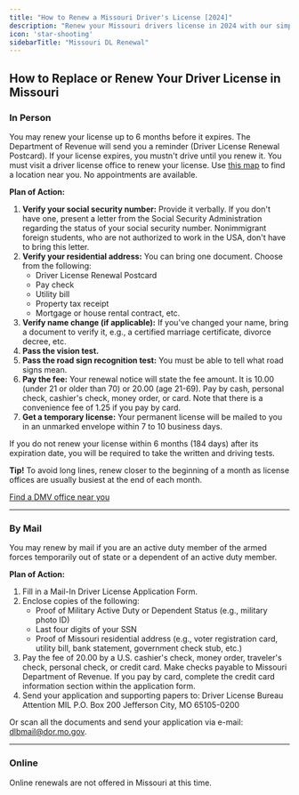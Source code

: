 ```yaml
---
title: "How to Renew a Missouri Driver's License [2024]"
description: "Renew your Missouri drivers license in 2024 with our simple, step-by-step guide. Find all the necessary requirements, forms, fees, and online renewal options to ensure a hassle-free experience. Stay legal and avoid fines - start your renewal process now!"
icon: 'star-shooting'
sidebarTitle: "Missouri DL Renewal"
---
```


## How to Replace or Renew Your Driver License in Missouri

### In Person

You may renew your license up to 6 months before it expires. The Department of Revenue will send you a reminder (Driver License Renewal Postcard). If your license expires, you mustn't drive until you renew it. You must visit a driver license office to renew your license. Use [this map](https://driving-tests.org/dmv-near-me/) to find a location near you. No appointments are available.

**Plan of Action:**
1. **Verify your social security number:** Provide it verbally. If you don't have one, present a letter from the Social Security Administration regarding the status of your social security number. Nonimmigrant foreign students, who are not authorized to work in the USA, don't have to bring this letter.
2. **Verify your residential address:** You can bring one document. Choose from the following:
   - Driver License Renewal Postcard
   - Pay check
   - Utility bill
   - Property tax receipt
   - Mortgage or house rental contract, etc.
3. **Verify name change (if applicable):** If you've changed your name, bring a document to verify it, e.g., a certified marriage certificate, divorce decree, etc.
4. **Pass the vision test.**
5. **Pass the road sign recognition test:** You must be able to tell what road signs mean.
6. **Pay the fee:** Your renewal notice will state the fee amount. It is 10.00 (under 21 or older than 70) or 20.00 (age 21-69). Pay by cash, personal check, cashier's check, money order, or card. Note that there is a convenience fee of 1.25 if you pay by card.
7. **Get a temporary license:** Your permanent license will be mailed to you in an unmarked envelope within 7 to 10 business days.

If you do not renew your license within 6 months (184 days) after its expiration date, you will be required to take the written and driving tests.

**Tip!** To avoid long lines, renew closer to the beginning of a month as license offices are usually busiest at the end of each month.

[Find a DMV office near you](https://driving-tests.org/dmv-near-me/)

---

### By Mail

You may renew by mail if you are an active duty member of the armed forces temporarily out of state or a dependent of an active duty member.

**Plan of Action:**
1. Fill in a Mail-In Driver License Application Form.
2. Enclose copies of the following:
   - Proof of Military Active Duty or Dependent Status (e.g., military photo ID)
   - Last four digits of your SSN
   - Proof of Missouri residential address (e.g., voter registration card, utility bill, bank statement, government check stub, etc.)
3. Pay the fee of 20.00 by a U.S. cashier's check, money order, traveler's check, personal check, or credit card. Make checks payable to Missouri Department of Revenue. If you pay by card, complete the credit card information section within the application form.
4. Send your application and supporting papers to:
Driver License Bureau Attention MIL P.O. Box 200 Jefferson City, MO 65105-0200

Or scan all the documents and send your application via e-mail: [dlbmail@dor.mo.gov](mailto:dlbmail@dor.mo.gov).

---

### Online

Online renewals are not offered in Missouri at this time.